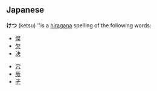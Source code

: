 ==Japanese==
'''けつ''' (ketsu) ''is a [[hiragana]] spelling of the following words:
* [[傑]]
* [[欠]]
* [[決]]
<!-- less common words -->
* [[穴]]
* [[厥]]
* [[孑]]